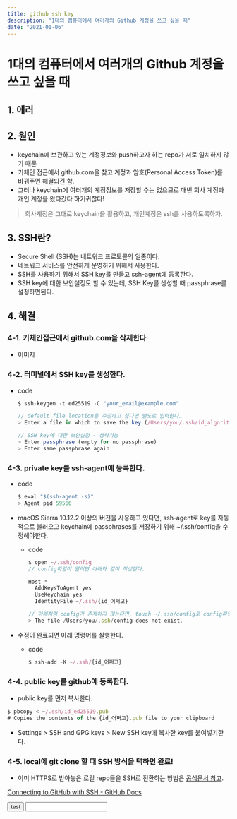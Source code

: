 ```yaml
---
title: github ssh key
description: "1대의 컴퓨터에서 여러개의 Github 계정을 쓰고 싶을 때"
date: "2021-01-06"
---
```


# 1대의 컴퓨터에서 여러개의 Github 계정을 쓰고 싶을 때

## 1. 에러

## 2. 원인

- keychain에 보관하고 있는 계정정보와 push하고자 하는 repo가 서로 일치하지 않기 때문
- 키체인 접근에서 github.com을 찾고 계정과 암호(Personal Access Token)를 바꿔주면 해결되긴 함.
- 그러나 keychain에 여러개의 계정정보를 저장할 수는 없으므로 매번 회사 계정과 개인 계정을 왔다갔다 하기귀찮다!

> 회사계정은 그대로 keychain을 활용하고, 개인계정은 ssh를 사용하도록하자.

## 3. SSH란?

- Secure Shell (SSH)는 네트워크 프로토콜의 일종이다.
- 네트워크 서비스를 안전하게 운영하기 위해서 사용한다.
- SSH를 사용하기 위해서 SSH key를 만들고 ssh-agent에 등록한다.
- SSH key에 대한 보안설정도 할 수 있는데, SSH Key를 생성할 때 passphrase를 설정하면된다.

## 4. 해결

### 4-1. 키체인접근에서 github.com을 삭제한다

- 이미지

### 4-2. 터미널에서 SSH key를 생성한다.

- code

  ```jsx
  $ ssh-keygen -t ed25519 -C "your_email@example.com"

  // default file location을 수정하고 싶다면 별도로 입력한다.
  > Enter a file in which to save the key (/Users/you/.ssh/id_algorithm)

  // SSH key에 대한 보안설정 - 생략가능
  > Enter passphrase (empty for no passphrase)
  > Enter same passphrase again
  ```

### 4-3. **private key를 ssh-agent에 등록한다.**

- code
  ```jsx
  $ eval "$(ssh-agent -s)"
  > Agent pid 59566
  ```
- macOS Sierra 10.12.2 이상의 버전을 사용하고 있다면, ssh-agent로 key를 자동적으로 불러오고 keychain에 passphrases를 저장하기 위해 ~/.ssh/config을 수정해야한다.

  - code

    ```jsx
    $ open ~/.ssh/config
    // config파일이 열리면 아래와 같이 작성한다.

    Host *
      AddKeysToAgent yes
      UseKeychain yes
      IdentityFile ~/.ssh/{id_어쩌고}

    // 아래처럼 config가 존재하지 않는다면, touch ~/.ssh/config로 config파일을 생성한다.
    > The file /Users/you/.ssh/config does not exist.
    ```

- 수정이 완료되면 아래 명령어를 실행한다.
  - code
    ```jsx
    $ ssh-add -K ~/.ssh/{id_어쩌고}
    ```

### 4-4. public key를 github에 등록한다.

- public key를 먼저 복사한다.

```jsx
$ pbcopy < ~/.ssh/id_ed25519.pub
# Copies the contents of the {id_어쩌고}.pub file to your clipboard
```

- Settings > SSH and GPG keys > New SSH key에 복사한 key를 붙여넣기한다.

### 4-5. local에 git clone 할 때 SSH 방식을 택하면 완료!

- 이미 HTTPS로 받아놓은 로컬 repo들을 SSH로 전환하는 방법은 [공식문서 참고](https://docs.github.com/en/get-started/getting-started-with-git/managing-remote-repositories#switching-remote-urls-from-https-to-ssh).

[Connecting to GitHub with SSH - GitHub Docs](https://docs.github.com/en/authentication/connecting-to-github-with-ssh)

<button>test</button>
<Input />
